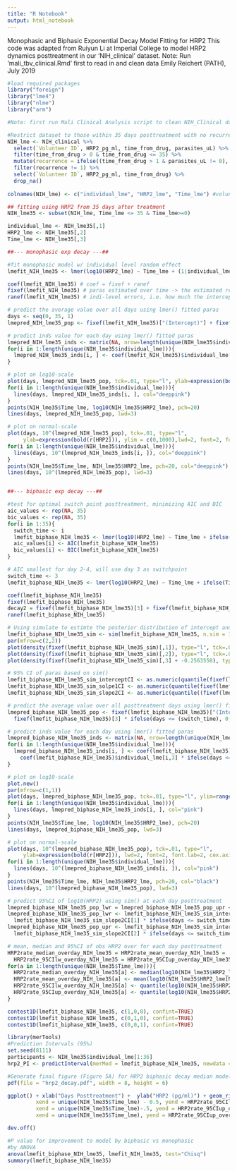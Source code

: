 ```yaml
---
title: "R Notebook"
output: html_notebook
---
```


Monophasic and Biphasic Exponential Decay Model Fitting for HRP2
This code was adapted from Ruiyun Li at Imperial College to model HRP2 dynamics
posttreatment in our 'NIH_clinical' dataset. 
Note: Run 'mali_tbv_clinical.Rmd' first to read in and clean data
Emily Reichert (PATH), July 2019

```r
#load required packages
library("foreign")
library("lme4")
library("nlme")
library("arm")

#Note: first run Mali Clinical Analysis script to clean NIH_Clinical dataset

#Restrict dataset to those within 35 days posttreatment with no recurrent Pf infection
NIH_lme <- NIH_clinical %>%
  select(`Volunteer ID`, HRP2_pg_ml, time_from_drug, parasites_uL) %>%
  filter(time_from_drug > 0 & time_from_drug <= 35) %>%
  mutate(recurrence = ifelse((time_from_drug > 1 & parasites_uL != 0), 1,0)) %>%
  filter(recurrence != 1) %>%
  select(`Volunteer ID`, HRP2_pg_ml, time_from_drug) %>%
  drop_na()
  
colnames(NIH_lme) <- c("individual_lme", "HRP2_lme", "Time_lme") #volunteer ID, HRP2, and time post-treatment

## fitting using HRP2 from 35 days after treatment
NIH_lme35 <- subset(NIH_lme, Time_lme <= 35 & Time_lme>=0)

individual_lme <- NIH_lme35[,1]
HRP2_lme <- NIH_lme35[,2]
Time_lme <- NIH_lme35[,3]

##--- monophasic exp decay ---##

#fit monophasic model w/ individual level random effect
lmefit_NIH_lme35 <- lmer(log10(HRP2_lme) ~ Time_lme + (1|individual_lme), REML = F, data = NIH_lme35)

coef(lmefit_NIH_lme35) # coef = fixef + ranef
fixef(lmefit_NIH_lme35) # paras estimated over time -> the estimated regression line for all individuals
ranef(lmefit_NIH_lme35) # indi-level errors, i.e. how much the intercept (initial HRP2 rate) for each individual varies from avg

# predict the average value over all days using lmer() fitted paras
days <- seq(0, 35, 1)
lmepred_NIH_lme35_pop <- fixef(lmefit_NIH_lme35)["(Intercept)"] + fixef(lmefit_NIH_lme35)["Time_lme"] * days

# predict inds value for each day using lmer() fitted paras
lmepred_NIH_lme35_inds <- matrix(NA, nrow=length(unique(NIH_lme35$individual_lme)), ncol=length(days))
for(i in 1:length(unique(NIH_lme35$individual_lme))){
  lmepred_NIH_lme35_inds[i, ] <- coef(lmefit_NIH_lme35)$individual_lme[i,1] + coef(lmefit_NIH_lme35)$individual_lme[i,2] * days
}

# plot on log10-scale
plot(days, lmepred_NIH_lme35_pop, tck=.01, type="l", ylab=expression(bold(log10r[HRP2])), ylim = c(0,4), lwd=2, font=2, font.lab=2)
for(i in 1:length(unique(NIH_lme35$individual_lme))){
  lines(days, lmepred_NIH_lme35_inds[i, ], col="deeppink")
}
points(NIH_lme35$Time_lme, log10(NIH_lme35$HRP2_lme), pch=20)
lines(days, lmepred_NIH_lme35_pop, lwd=3)

# plot on normal-scale
plot(days, 10^(lmepred_NIH_lme35_pop), tck=.01, type="l", 
     ylab=expression(bold(r[HRP2])), ylim = c(0,1000),lwd=2, font=2, font.lab=2, cex.axis=1.3,cex.lab=1.4, bty="n", tck=-.01)
for(i in 1:length(unique(NIH_lme35$individual_lme))){
  lines(days, 10^(lmepred_NIH_lme35_inds[i, ]), col="deeppink")
}
points(NIH_lme35$Time_lme, NIH_lme35$HRP2_lme, pch=20, col="deeppink")
lines(days, 10^(lmepred_NIH_lme35_pop), lwd=3)


##--- biphasic exp decay ---##

#test for optimal switch point posttreatment, minimizing AIC and BIC
aic_values <- rep(NA, 35)
bic_values <- rep(NA, 35)
for(i in 1:35){
  switch_time <- i
  lmefit_biphase_NIH_lme35 <- lmer(log10(HRP2_lme) ~ Time_lme + ifelse(Time_lme <= (switch_time), 0, Time_lme-(switch_time)) + (1|individual_lme), REML = F, data = NIH_lme35)
  aic_values[i] <- AIC(lmefit_biphase_NIH_lme35)
  bic_values[i] <- BIC(lmefit_biphase_NIH_lme35)
}

# AIC smallest for day 2-4, will use day 3 as switchpoint
switch_time <- 3
lmefit_biphase_NIH_lme35 <- lmer(log10(HRP2_lme) ~ Time_lme + ifelse(Time_lme <= (switch_time), 0, Time_lme-(switch_time)) + (1|individual_lme), REML = F, data = NIH_lme35)

coef(lmefit_biphase_NIH_lme35) 
fixef(lmefit_biphase_NIH_lme35)
decay2 = fixef(lmefit_biphase_NIH_lme35)[3] + fixef(lmefit_biphase_NIH_lme35)[2]
ranef(lmefit_biphase_NIH_lme35) 

# Using simulate to estimte the posterior distribution of intercept and slopes
lmefit_biphase_NIH_lme35_sim <- sim(lmefit_biphase_NIH_lme35, n.sim = 10000)
par(mfrow=c(2,2))
plot(density(fixef(lmefit_biphase_NIH_lme35_sim)[,1]), type="l", tck=.01, xlab="Intercept \n (Initial log10(HRP2)", ylab="Density", lwd=2, main=NA, font=2, font.lab=2)
plot(density(fixef(lmefit_biphase_NIH_lme35_sim)[,2]), type="l", tck=.01, xlab="Decay rate 1", ylab="Density", lwd=2, main=NA, font=2, font.lab=2)
plot(density(fixef(lmefit_biphase_NIH_lme35_sim)[,3] + -0.2563550), type="l", tck=.01, xlab="Decay rate 2", ylab="Density", lwd=2, main=NA, font=2, font.lab=2)

# 95% CI of paras based on sim()
lmefit_biphase_NIH_lme35_sim_interceptCI <- as.numeric(quantile(fixef(lmefit_biphase_NIH_lme35_sim)[,1], c(.025, .975)))
lmefit_biphase_NIH_lme35_sim_solpe1CI <- as.numeric(quantile(fixef(lmefit_biphase_NIH_lme35_sim)[,2], c(.025, .975)))
lmefit_biphase_NIH_lme35_sim_slope2CI <- as.numeric(quantile((fixef(lmefit_biphase_NIH_lme35_sim)[,3] + -0.2563550), c(.025, .975)))

# predict the average value over all posttreatment days using lmer() fitted paras
lmepred_biphase_NIH_lme35_pop <- fixef(lmefit_biphase_NIH_lme35)["(Intercept)"] + fixef(lmefit_biphase_NIH_lme35)["Time_lme"] * days +
  fixef(lmefit_biphase_NIH_lme35)[3] * ifelse(days <= (switch_time), 0, days- switch_time)

# predict inds value for each day using lmer() fitted paras
lmepred_biphase_NIH_lme35_inds <- matrix(NA, nrow=length(unique(NIH_lme35$individual_lme)), ncol=length(days))
for(i in 1:length(unique(NIH_lme35$individual_lme))){
  lmepred_biphase_NIH_lme35_inds[i, ] <- coef(lmefit_biphase_NIH_lme35)$individual_lme[i,1] + coef(lmefit_biphase_NIH_lme35)$individual_lme[i,2] * days +
    coef(lmefit_biphase_NIH_lme35)$individual_lme[i,3] * ifelse(days <= (switch_time), 0, days-(switch_time))
}

# plot on log10-scale
plot.new()
par(mfrow=c(1,1))
plot(days, lmepred_biphase_NIH_lme35_pop, tck=.01, type="l", ylim=range(c(log10(HRP2_lme), lmepred_biphase_NIH_lme35_pop, lmepred_biphase_NIH_lme35_inds)), ylab="log10(HRP2 after Anti-Malarial Treatment)", lwd=2, font=2, font.lab=2)
for(i in 1:length(unique(NIH_lme35$individual_lme))){
  lines(days, lmepred_biphase_NIH_lme35_inds[i, ], col="pink")
}
points(NIH_lme35$Time_lme, log10(NIH_lme35$HRP2_lme), pch=20)
lines(days, lmepred_biphase_NIH_lme35_pop, lwd=3)

# plot on normal-scale
plot(days, 10^(lmepred_biphase_NIH_lme35_pop), tck=.01, type="l", 
     ylab=expression(bold(r[HRP2])), lwd=2, font=2, font.lab=2, cex.axis=1.3,cex.lab=1.4, bty="n", tck=-.01)
for(i in 1:length(unique(NIH_lme35$individual_lme))){
  lines(days, 10^(lmepred_biphase_NIH_lme35_inds[i, ]), col="pink")
}
points(NIH_lme35$Time_lme, NIH_lme35$HRP2_lme, pch=20, col="black")
lines(days, 10^(lmepred_biphase_NIH_lme35_pop), lwd=3)

# predict 95%CI of log10(HRP2) using sim() at each day posttreatment
lmepred_biphase_NIH_lme35_pop_lwr = lmepred_biphase_NIH_lme35_pop_upr <- c()
lmepred_biphase_NIH_lme35_pop_lwr <- lmefit_biphase_NIH_lme35_sim_interceptCI[1] + lmefit_biphase_NIH_lme35_sim_solpe1CI[1] * days +
  lmefit_biphase_NIH_lme35_sim_slope2CI[1] * ifelse(days <= switch_time, 0, days - switch_time)
lmepred_biphase_NIH_lme35_pop_upr <- lmefit_biphase_NIH_lme35_sim_interceptCI[2] + lmefit_biphase_NIH_lme35_sim_solpe1CI[2] * days +
  lmefit_biphase_NIH_lme35_sim_slope2CI[2] * ifelse(days <= switch_time, 0, days - switch_time)

# mean, median and 95%CI of obs HRP2 over for each day posttreatment
HRP2rate_median_overday_NIH_lme35 = HRP2rate_mean_overday_NIH_lme35 = 
  HRP2rate_95CIlw_overday_NIH_lme35 = HRP2rate_95CIup_overday_NIH_lme35 <- c()
for(a in 1:length(unique(NIH_lme35$Time_lme))){
  HRP2rate_median_overday_NIH_lme35[a] <- median(log10(NIH_lme35$HRP2_lme[NIH_lme35$Time_lme == unique(NIH_lme35$Time_lme)[a]]))
  HRP2rate_mean_overday_NIH_lme35[a] <- mean(log10(NIH_lme35$HRP2_lme[NIH_lme35$Time_lme == unique(NIH_lme35$Time_lme)[a]]))
  HRP2rate_95CIlw_overday_NIH_lme35[a] <- quantile(log10(NIH_lme35$HRP2_lme[NIH_lme35$Time_lme == unique(NIH_lme35$Time_lme)[a]]), .025)
  HRP2rate_95CIup_overday_NIH_lme35[a] <- quantile(log10(NIH_lme35$HRP2_lme[NIH_lme35$Time_lme == unique(NIH_lme35$Time_lme)[a]]), .975)
}

contest1D(lmefit_biphase_NIH_lme35, c(1,0,0), confint=TRUE)
contest1D(lmefit_biphase_NIH_lme35, c(0,1,0), confint=TRUE)
contest1D(lmefit_biphase_NIH_lme35, c(0,0,1), confint=TRUE)
```


```r
library(merTools)
#Prediction Intervals (95%)
set.seed(8111)
participants <- NIH_lme35$individual_lme[1:36]
hrp2_PI <- predictInterval(merMod = lmefit_biphase_NIH_lme35, newdata = data.frame(Time_lme = c(1:36), individual_lme = rep(1, 36)), level = 0.95, n.sims = 1000, stat = "median")
```

```r
#Generate final figure (Figure 5A) for HRP2 biphasic decay median model predictions and associated 95% PI
pdf(file = "hrp2_decay.pdf", width = 8, height = 6)

ggplot() + xlab("Days Posttreatment") +  ylab("HRP2 (pg/ml)") + geom_ribbon(data = hrp2_PI, aes(ymin = lwr, ymax = upr, x = c(seq(0,35))), fill = "deeppink", alpha = 0.1) + geom_point(aes(x = days, y = lmepred_biphase_NIH_lme35_pop), size = 2, col = "black") + geom_point(aes(x = unique(NIH_lme35$Time_lme), HRP2rate_median_overday_NIH_lme35), size = 1, col = "black") + geom_segment(aes(x = unique(NIH_lme35$Time_lme) + .5, y = HRP2rate_95CIlw_overday_NIH_lme35,
         xend = unique(NIH_lme35$Time_lme) - 0.5, yend = HRP2rate_95CIlw_overday_NIH_lme35), col = "deeppink") + geom_segment(aes(x = unique(NIH_lme35$Time_lme)+.5, y = HRP2rate_95CIup_overday_NIH_lme35,
         xend = unique(NIH_lme35$Time_lme)-.5, yend = HRP2rate_95CIup_overday_NIH_lme35), col = "deeppink") + geom_segment(aes(x = unique(NIH_lme35$Time_lme), y = HRP2rate_95CIlw_overday_NIH_lme35,
         xend = unique(NIH_lme35$Time_lme), yend = HRP2rate_95CIup_overday_NIH_lme35), col = "deeppink") + theme_light(base_size = 18) + geom_line(aes(x = days, y = lmepred_biphase_NIH_lme35_pop), col = "black") + scale_y_continuous(breaks = c(0,1,2,3,4,5), labels = c(1, 10, 100, '1,000', '10,000', 10^5)) + scale_x_continuous(breaks = c(seq(0,35,5)), limits = c(-0.5,35.5), expand = c(0,0)) + geom_line(aes(x = days, y = log10(2.3)), col = "gray", lty = 2)

dev.off()
```

```r
#P value for improvement to model by biphasic vs monophasic
#by ANOVA
anova(lmefit_biphase_NIH_lme35, lmefit_NIH_lme35, test="Chisq")
summary(lmefit_biphase_NIH_lme35)
```








